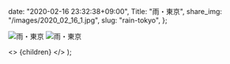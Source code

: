 
  date: "2020-02-16 23:32:38+09:00",
  Title: "雨・東京",
  share_img: "/images/2020_02_16_1.jpg",
  slug: "rain-tokyo",
};

![雨・東京](/images/2020_02_16_1.jpg)
![雨・東京](/images/2020_02_16_2.jpg)

  <>
    <Head>
      <title>{meta.Title} | 異郷好実</title>
    </Head>
    <PostLayout meta={meta}>{children}</PostLayout>
  </>
);

